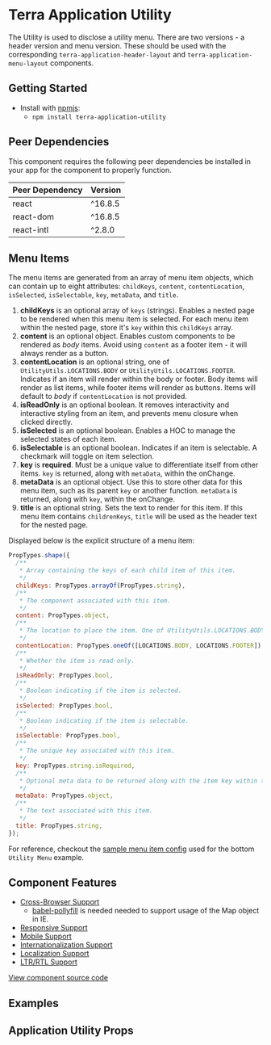 

<Badge />

# Terra Application Utility

The Utility is used to disclose a utility menu. There are two versions - a header version and menu version. These should be used with the corresponding `terra-application-header-layout` and `terra-application-menu-layout` components.

## Getting Started

- Install with [npmjs](https://www.npmjs.com):
  - `npm install terra-application-utility`

<!-- AUTO-GENERATED-CONTENT:START Peer Dependencies -->
## Peer Dependencies

This component requires the following peer dependencies be installed in your app for the component to properly function.

| Peer Dependency | Version |
|-|-|
| react | ^16.8.5 |
| react-dom | ^16.8.5 |
| react-intl | ^2.8.0 |

<!-- AUTO-GENERATED-CONTENT:END -->

## Menu Items
The menu items are generated from an array of menu item objects, which can contain up to eight attributes: `childKeys`, `content`, `contentLocation`, `isSelected`, `isSelectable`, `key`, `metaData`, and `title`.

1. **childKeys** is an optional array of `keys` (strings). Enables a nested page to be rendered when this menu item is selected. For each menu item within the nested page, store it's `key` within this `childKeys` array.
2. **content** is an optional object. Enables custom components to be rendered as *body* items. Avoid using `content` as a footer item - it will always render as a button.
3. **contentLocation** is an optional string, one of `UtilityUtils.LOCATIONS.BODY` or `UtilityUtils.LOCATIONS.FOOTER`. Indicates if an item will render within the body or footer. Body items will render as list items, while footer items will render as buttons. Items will default to *body* if `contentLocation` is not provided.
4. **isReadOnly** is an optional boolean. It removes interactivity and interactive styling from an item, and prevents menu closure when clicked directly.
5. **isSelected** is an optional boolean. Enables a HOC to manage the selected states of each item.
6. **isSelectable** is an optional boolean. Indicates if an item is selectable. A checkmark will toggle on item selection.
7. **key** is **required**. Must be a unique value to differentiate itself from other items. `key` is returned, along with `metaData`, within the onChange.
8. **metaData** is an optional object. Use this to store other data for this menu item, such as its parent `key` or another function. `metaData` is returned, along with `key`, within the onChange.
9. **title** is an optional string. Sets the text to render for this item. If this menu item contains `childrenKeys`, `title` will be used as the header text for the nested page.

Displayed below is the explicit structure of a menu item:

```javascript
PropTypes.shape({
  /**
   * Array containing the keys of each child item of this item.
   */
  childKeys: PropTypes.arrayOf(PropTypes.string),
  /**
   * The component associated with this item.
   */
  content: PropTypes.object,
  /**
   * The location to place the item. One of UtilityUtils.LOCATIONS.BODY, UtilityUtils.LOCATIONS.FOOTER.
   */
  contentLocation: PropTypes.oneOf([LOCATIONS.BODY, LOCATIONS.FOOTER]),
  /**
   * Whether the item is read-only.
   */
  isReadOnly: PropTypes.bool,
  /**
   * Boolean indicating if the item is selected.
   */
  isSelected: PropTypes.bool,
  /**
   * Boolean indicating if the item is selectable.
   */
  isSelectable: PropTypes.bool,
  /**
   * The unique key associated with this item.
   */
  key: PropTypes.string.isRequired,
  /**
   * Optional meta data to be returned along with the item key within the onChange.
   */
  metaData: PropTypes.object,
  /**
   * The text associated with this item.
   */
  title: PropTypes.string,
});
```
For reference, checkout the [sample menu item config](https://github.com/cerner/terra-framework/blob/master/packages/terra-application-utility/src/terra-dev-site/doc/common/MockConfig.js) used for the bottom `Utility Menu` example.

## Component Features

 * [Cross-Browser Support](https://engineering.cerner.com/terra-ui/contributing/terra-ui/component-standards#cross-browser-support)
   * [babel-pollyfill](https://babeljs.io/docs/usage/polyfill) is needed needed to support usage of the Map object in IE.
 * [Responsive Support](https://engineering.cerner.com/terra-ui/contributing/terra-ui/component-standards#responsive-support)
 * [Mobile Support](https://engineering.cerner.com/terra-ui/contributing/terra-ui/component-standards#mobile-support)
 * [Internationalization Support](https://engineering.cerner.com/terra-ui/contributing/terra-ui/component-standards#internationalization-i18n-support)
 * [Localization Support](https://engineering.cerner.com/terra-ui/contributing/terra-ui/component-standards#internationalization-i18n-support)
 * [LTR/RTL Support](https://engineering.cerner.com/terra-ui/contributing/terra-ui/component-standards#ltr--rtl-support)

[View component source code](https://github.com/cerner/terra-framework/tree/master/packages/terra-application-utility)

## Examples
<ApplicationHeaderUtilityExample title='Header: Utility' />
<ApplicationMenuUtilityExample title='Menu: Utility' />
<MenuUtilityMenuExample title='Utility Menu' />

## Application Utility Props
<ApplicationHeaderUtilityPropsTable />


